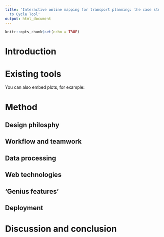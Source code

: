 ```yaml
---
title: 'Interactive online mapping for transport planning: the case study of the Propensity
  to Cycle Tool'
output: html_document
---
```


```r
knitr::opts_chunk$set(echo = TRUE)
```

# Introduction

# Existing tools

You can also embed plots, for example:

# Method

## Design philosphy

## Workflow and teamwork

## Data processing

## Web technologies

## 'Genius features'

## Deployment

# Discussion and conclusion
